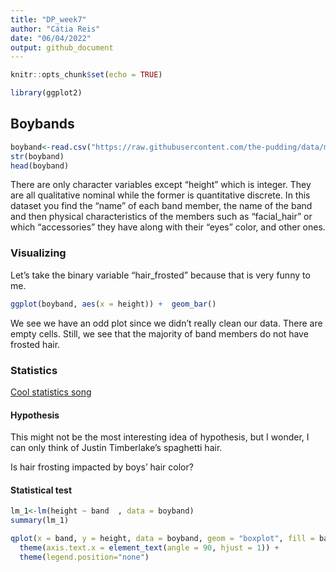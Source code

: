 ```yaml
---
title: "DP_week7"
author: "Cátia Reis"
date: "06/04/2022"
output: github_document
---
```


```r
knitr::opts_chunk$set(echo = TRUE)
```

```r
library(ggplot2)
```

## Boybands 
```r
boyband<-read.csv("https://raw.githubusercontent.com/the-pudding/data/master/boybands/boys.csv")
str(boyband)
head(boyband)
```

There are only character variables except "height" which is integer. They are all qualitative nominal while the former is quantitative discrete. In this dataset you find the "name" of each band member, the name of the band and then physical characteristics of the members such as "facial_hair" or which "accessories" they have along with their "eyes" color, and other ones. 

### Visualizing 

Let's take the binary variable "hair_frosted" because that is very funny to me. 

```r
ggplot(boyband, aes(x = height)) +  geom_bar()
```
We see we have an odd plot since we didn't really clean our data. There are empty cells. Still, we see that the majority of band members do not have frosted hair. 


###  Statistics

[Cool statistics song](https://youtu.be/BvWefB4NGGI?t=22)

#### Hypothesis

This might not be the most interesting idea of hypothesis, but I wonder, I can only think of Justin Timberlake's spaghetti hair. 

Is hair frosting impacted by boys' hair color? 

#### Statistical test

```r
lm_1<-lm(height ~ band  , data = boyband)
summary(lm_1)
```


```r

qplot(x = band, y = height, data = boyband, geom = "boxplot", fill = band) + 
  theme(axis.text.x = element_text(angle = 90, hjust = 1)) + 
  theme(legend.position="none")
```


